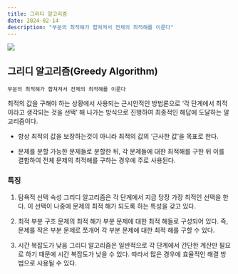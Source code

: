 ```yaml
---
title: 그리디 알고리즘
date: 2024-02-14
description: "부분의 최적해가 합쳐져서 전체의 최적해를 이룬다"
---
```


![](https://velog.velcdn.com/images/songhaeunsong/post/ab0a27eb-55ee-4aaa-90ba-a0c1599791ca/image.png)

## 그리디 알고리즘(Greedy Algorithm)

`부분의 최적해가 합쳐져서 전체의 최적해를 이룬다`

최적의 값을 구해야 하는 상황에서 사용되는 근시안적인 방법론으로 ‘각 단계에서 최적이라고 생각되는 것을 선택’ 해 나가는 방식으로 진행하여 최종적인 해답에 도달하는 알고리즘이다.

- 항상 최적의 값을 보장하는것이 아니라 최적의 값의 ‘근사한 값’을 목표로 한다.

- 문제를 분할 가능한 문제들로 분할한 뒤, 각 문제들에 대한 최적해를 구한 뒤 이를 결합하여 전체 문제의 최적해를 구하는 경우에 주로 사용된다.

### 특징

1. 탐욕적 선택 속성
   그리디 알고리즘은 각 단계에서 지금 당장 가장 최적인 선택을 한다. 이 선택이 나중에 문제의 최적 해가 되도록 하는 특성을 갖고 있다.

2. 최적 부분 구조
   문제의 최적 해가 부분 문제에 대한 최적 해들로 구성되어 있다. 즉, 문제를 작은 부분 문제로 쪼개어 각 부분 문제에 대한 최적 해를 구할 수 있다.

3. 시간 복잡도가 낮음
   그리디 알고리즘은 일반적으로 각 단계에서 간단한 계산만 필요로 하기 때문에 시간 복잡도가 낮을 수 있다. 따라서 많은 경우에 효율적인 해결 방법으로 사용될 수 있다.
